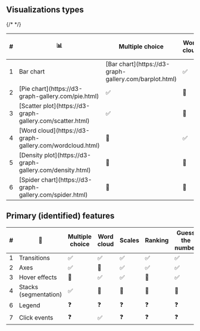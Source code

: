 
<Meta title="Visualizations/Docs" />

## Visualizations types

<table class="rb-table">
  <thead>
    <tr>
      <th>#</th>
      <th>📊</th>
      <th>Multiple choice</th>
      <th>Word cloud</th>
      <th>Scales</th>
      <th>Ranking</th>
      <th>Guess the number</th>
      <th>100 points</th>
      <th>2x2 grid</th>
      <th>Pin on image</th>
      <th>Quiz choice</th>
    </tr>
  </thead>
  <tbody>
    <tr>
      <td>1</td>
      {/* <td>Bar chart</td> */}
      <td>[Bar chart](https://d3-graph-gallery.com/barplot.html)</td>
      <td>✅</td>
      <td>🫥</td>
      <td>✅</td>
      <td>✅</td>
      <td>🫥</td>
      <td>✅</td>
      <td>🫥</td>
      <td>🫥</td>
      <td>✅</td>
    </tr>
    <tr>
      <td>2</td>
      <td>[Pie chart](https://d3-graph-gallery.com/pie.html)</td>
      <td>✅</td>
      <td>🫥</td>
      <td>🫥</td>
      <td>🫥</td>
      <td>🫥</td>
      <td>🫥</td>
      <td>🫥</td>
      <td>🫥</td>
      <td>🫥</td>
    </tr>
    <tr>
      <td>3</td>
      <td>[Scatter plot](https://d3-graph-gallery.com/scatter.html)</td>
      <td>✅</td>
      <td>🫥</td>
      <td>🫥</td>
      <td>🫥</td>
      <td>🫥</td>
      <td>🫥</td>
      <td>✅</td>
      <td>🫥</td>
      <td>🫥</td>
    </tr>
    <tr>
      <td>4</td>
      <td>[Word cloud](https://d3-graph-gallery.com/wordcloud.html)</td>
      <td>🫥</td>
      <td>✅</td>
      <td>🫥</td>
      <td>🫥</td>
      <td>🫥</td>
      <td>🫥</td>
      <td>🫥</td>
      <td>🫥</td>
      <td>🫥</td>
    </tr>
    <tr>
      <td>5</td>
      <td>[Density plot](https://d3-graph-gallery.com/density.html)</td>
      <td>🫥</td>
      <td>🫥</td>
      <td>✅</td>
      <td>🫥</td>
      <td>✅</td>
      <td>🫥</td>
      <td>🫥</td>
      <td>✅</td>
      <td>🫥</td>
    </tr>
    <tr>
      <td>6</td>
      <td>[Spider chart](https://d3-graph-gallery.com/spider.html)</td>
      <td>🫥</td>
      <td>🫥</td>
      <td>✅</td>
      <td>🫥</td>
      <td>🫥</td>
      <td>🫥</td>
      <td>🫥</td>
      <td>🫥</td>
      <td>🫥</td>
    </tr>
  </tbody>
</table>

## Primary (identified) features

<table class="rb-table">
  <thead>
    <tr>
      <th>#</th>
      <th>🦄</th>
      <th>Multiple choice</th>
      <th>Word cloud</th>
      <th>Scales</th>
      <th>Ranking</th>
      <th>Guess the number</th>
      <th>100 points</th>
      <th>2x2 grid</th>
      <th>Pin on image</th>
      <th>Quiz choice</th>
    </tr>
  </thead>
  <tbody>
    <tr>
      <td>1</td>
      <td>Transitions</td>
      <td>✅</td>
      <td>✅</td>
      <td>✅</td>
      <td>✅</td>
      <td>✅</td>
      <td>✅</td>
      <td>✅</td>
      <td>✅</td>
      <td>✅</td>
    </tr>
    <tr>
      <td>2</td>
      <td>Axes</td>
      <td>✅</td>
      <td>🫥</td>
      <td>✅</td>
      <td>✅</td>
      <td>✅</td>
      <td>✅</td>
      <td>✅</td>
      <td>🫥</td>
      <td>🫥</td>
    </tr>
    <tr>
      <td>3</td>
      <td>Hover effects</td>
      <td>🫥</td>
      <td>✅</td>
      <td>✅</td>
      <td>🫥</td>
      <td>✅</td>
      <td>🫥</td>
      <td>✅</td>
      <td>✅</td>
      <td>🫥</td>
    </tr>
    <tr>
      <td>4</td>
      <td>Stacks (segmentation)</td>
      <td>✅</td>
      <td>🫥</td>
      <td>🫥</td>
      <td>🫥</td>
      <td>🫥</td>
      <td>🫥</td>
      <td>🫥</td>
      <td>🫥</td>
      <td>🫥</td>
    </tr>
    <tr>
      <td>6</td>
      <td>Legend</td>
      <td>❓</td>
      <td>❓</td>
      <td>❓</td>
      <td>❓</td>
      <td>❓</td>
      <td>❓</td>
      <td>❓</td>
      <td>❓</td>
      <td>❓</td>
    </tr>
    <tr>
      <td>7</td>
      <td>Click events</td>
      <td>❓</td>
      <td>✅</td>
      <td>❓</td>
      <td>❓</td>
      <td>❓</td>
      <td>❓</td>
      <td>❓</td>
      <td>❓</td>
      <td>❓</td>
    </tr>
  </tbody>
</table>

<style>
  {`
  .rb-table {
    text-align: center;
    width: 100%;
  }  
  `}
</style>
